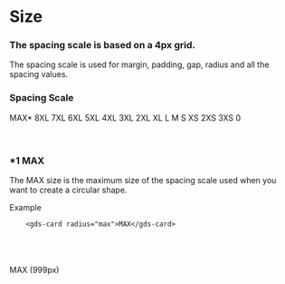 
<Meta title="Docs/Style/Size" />

# Size

### The spacing scale is based on a 4px grid. 

The spacing scale is used for margin, padding, gap, radius and all the spacing values.

### Spacing Scale
<gds-flex direction="column" gap="s">
    <gds-card shadow="s" radius="s">
        <gds-flex gap="s" padding="s l" align="center" overflow="hidden">
            <gds-text min="10" align="left">MAX*</gds-text>
            <gds-card radius="xs" width="1px" height="40px" padding="0 max 0 0" background="base900" mask="right"></gds-card>
        </gds-flex>
    </gds-card>
    <gds-card shadow="s" radius="s">
        <gds-flex gap="s" padding="s l" align="center">
            <gds-text min="10" align="left">8XL</gds-text>
            <gds-card radius="xs" width="1px" height="40px" padding="0 8xl 0 0" background="base900"></gds-card>
        </gds-flex>
    </gds-card>
    <gds-card shadow="s" radius="s">
        <gds-flex gap="s" padding="s l" align="center">
            <gds-text min="10" align="left">7XL</gds-text>
            <gds-card radius="xs" width="1px" height="40px" padding="0 7xl 0 0" background="base900"></gds-card>
        </gds-flex>
    </gds-card>
    <gds-card shadow="s" radius="s">
        <gds-flex gap="s" padding="s l" align="center">
            <gds-text min="10" align="left">6XL</gds-text>
            <gds-card radius="xs" width="1px" height="40px" padding="0 6xl 0 0" background="base900"></gds-card>
        </gds-flex>
    </gds-card>
    <gds-card shadow="s" radius="s">
        <gds-flex gap="s" padding="s l" align="center">
            <gds-text min="10" align="left">5XL</gds-text>
            <gds-card radius="xs" width="1px" height="40px" padding="0 5xl 0 0" background="base900"></gds-card>
        </gds-flex>
    </gds-card>
    <gds-card shadow="s" radius="s">
        <gds-flex gap="s" padding="s l" align="center">
            <gds-text min="10" align="left">4XL</gds-text>
            <gds-card radius="xs" width="1px" height="40px" padding="0 4xl 0 0" background="base900"></gds-card>
        </gds-flex>
    </gds-card>
    <gds-card shadow="s" radius="s">
        <gds-flex gap="s" padding="s l" align="center">
            <gds-text min="10" align="left">3XL</gds-text>
            <gds-card radius="xs" width="1px" height="40px" padding="0 3xl 0 0" background="base900"></gds-card>
        </gds-flex>
    </gds-card>
    <gds-card shadow="s" radius="s">
        <gds-flex gap="s" padding="s l" align="center">
            <gds-text min="10" align="left">2XL</gds-text>
            <gds-card radius="xs" width="1px" height="40px" padding="0 2xl 0 0" background="base900"></gds-card>
        </gds-flex>
    </gds-card>
    <gds-card shadow="s" radius="s">
        <gds-flex gap="s" padding="s l" align="center">
            <gds-text min="10" align="left">XL</gds-text>
            <gds-card radius="xs" width="1px" height="40px" padding="0 xl 0 0" background="base900"></gds-card>
        </gds-flex>
    </gds-card>
    <gds-card shadow="s" radius="s">
        <gds-flex gap="s" padding="s l" align="center">
            <gds-text min="10" align="left">L</gds-text>
            <gds-card radius="xs" width="1px" height="40px" padding="0 l 0 0" background="base900"></gds-card>
        </gds-flex>
    </gds-card>
    <gds-card shadow="s" radius="s">
        <gds-flex gap="s" padding="s l" align="center">
            <gds-text min="10" align="left">M</gds-text>
            <gds-card radius="xs" width="1px" height="40px" padding="0 m 0 0" background="base900"></gds-card>
        </gds-flex>
    </gds-card>
    <gds-card shadow="s" radius="s">
        <gds-flex gap="s" padding="s l" align="center">
            <gds-text min="10" align="left">S</gds-text>
            <gds-card radius="xs" width="1px" height="40px" padding="0 s 0 0" background="base900"></gds-card>
        </gds-flex>
    </gds-card>
    <gds-card shadow="s" radius="s">
        <gds-flex gap="s" padding="s l" align="center">
            <gds-text min="10" align="left">XS</gds-text>
            <gds-card radius="xs" width="1px" height="40px" padding="0 xs 0 0" background="base900"></gds-card>
        </gds-flex>
    </gds-card>
    <gds-card shadow="s" radius="s">
        <gds-flex gap="s" padding="s l" align="center">
            <gds-text min="10" align="left">2XS</gds-text>
            <gds-card radius="xs" width="1px" height="40px" padding="0 2xs 0 0" background="base900"></gds-card>
        </gds-flex>
    </gds-card>
    <gds-card shadow="s" radius="s">
        <gds-flex gap="s" padding="s l" align="center">
            <gds-text min="10" align="left">3XS</gds-text>
            <gds-card radius="xs" width="1px" height="40px" padding="0 3xs 0 0" background="base900"></gds-card>
        </gds-flex>
    </gds-card>
        <gds-card shadow="s" radius="s">
        <gds-flex gap="s" padding="s l" align="center">
            <gds-text min="10" align="left">0</gds-text>
            <gds-card radius="xs" width="1px" height="40px" padding="0 0 0 0" background="base900"></gds-card>
        </gds-flex>
    </gds-card>
</gds-flex>
 

 <br />
 <br />
 <br />

 ### *1 MAX  
 The MAX size is the maximum size of the spacing scale used when you want to create a circular shape.

 Example 
```
    <gds-card radius="max">MAX</gds-card>
```

 <br />
 <br />
 <br />

<gds-card background="base900" color="white-text" radius="max" width="200px">
    <gds-flex align="center" justify="center"  height="200px">
        <gds-text tag="h5">MAX (999px)</gds-text>
    </gds-flex>
</gds-card>